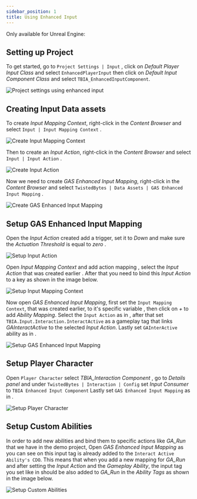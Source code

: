 ```yaml
---
sidebar_position: 1
title: Using Enhanced Input
---
```


Only available for Unreal Engine: <UE version="4.27"/> <UE version="5.0+"/>

## Setting up Project

To get started, go to `Project Settings | Input` , click on *Default Player Input Class* and select `EnhancedPlayerInput` <Step text="2"/> then click on *Default Input Component Class* and select `TBIA_EnhancedInputComponent`. 

![Project settings using enhanced input](_static/img/enhanced_input/01_project_settings.png)

## Creating Input Data assets

To create *Input Mapping Context*, right-click in the *Content Browser* and
select `Input | Input Mapping Context` <Step text="1"/>.

![Create Input Mapping Context](_static/img/enhanced_input/02_mapping_context.png)

Then to create an *Input Action*, right-click in the *Content Browser* and
select `Input | Input Action` <Step text="1"/>.

![Create Input Action](_static/img/enhanced_input/03_input_action.png)

Now we need to create *GAS Enhanced Input Mapping*, right-click in the *Content Browser* and
select `TwistedBytes | Data Assets | GAS Enhanced Input Mapping` <Step text="1"/>.

![Create GAS Enhanced Input Mapping](_static/img/enhanced_input/04_create_enhanced_asset.png)


## Setup GAS Enhanced Input Mapping

Open the *Input Action* created add a trigger, set it to *Down* <Step text="1"/> and make sure the *Actuation Threshold* is equal to *zero* <Step text="2"/>.

![Setup Input Action](_static/img/enhanced_input/05a_setup_input_action.png)

Open *Input Mapping Context* and add action mapping <Step text="1"/>, select the *Input Action* that was created earlier <Step text="2"/>. After that you need to bind this *Input Action* to a key <Step text="3"/> as shown in the image below.

![Setup Input Mapping Context](_static/img/enhanced_input/05a_setup_input_mapping.png)

Now open *GAS Enhanced Input Mapping*, first set the `Input Mapping Context`, that was created earlier, to it's specific variable <Step text="1"/>, then click on *+* to add *Ability Mapping*.
Select the `Input Action` as in <Step text="2"/>, after that set `TBIA.Input.Interaction.InteractActive` as a gameplay tag <Step text="3"/> that links *GAInteractActive* to the selected *Input Action*. Lastly set `GAInterActive` ability as in <Step text="4"/>.

![Setup GAS Enhanced Input Mapping](_static/img/enhanced_input/05b_setup_enhanced_asset.png)

## Setup Player Character

Open `Player Character` select *TBIA_Interaction Component* , go to *Details panel* and under `TwistedBytes | Interaction | Config` set *Input Consumer* <Step text="2"/> to `TBIA Enhanced Input Component` Lastly set `GAS Enhanced Input Mapping` as in <Step text="3"/>.

![Setup Player Character](_static/img/enhanced_input/06_select_asset.png)

## Setup Custom Abilities

In order to add new abilities and bind them to specific actions like *GA_Run* that we have in the demo project, 
Open *GAS Enhanced Input Mapping* as you can see on <Step text="1"/> this input tag is already added to the
 `Interact Active Ability's CDO`. This means that when you add a new mapping for *GA_Run* and after setting the *Input Action*
 and the *Gameplay Ability*, the input tag you set like in <Step text="2"/> should be also added to *GA_Run* in the 
*Ability Tags* <Step text="3"/> as shown in the image below.

![Setup Custom Abilities](_static/img/enhanced_input/07_Input_tags.png)
